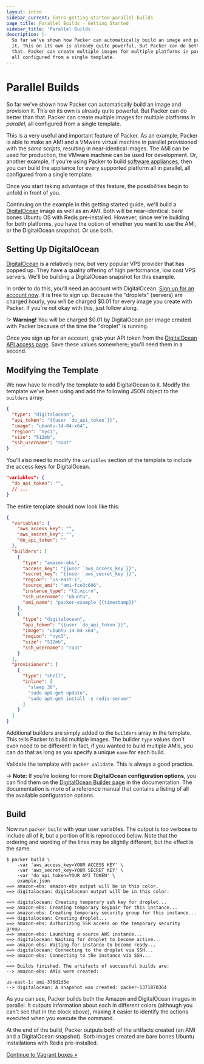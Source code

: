 ```yaml
---
layout: intro
sidebar_current: intro-getting-started-parallel-builds
page_title: Parallel Builds - Getting Started
sidebar_title: 'Parallel Builds'
description: |-
  So far we've shown how Packer can automatically build an image and provision
  it. This on its own is already quite powerful. But Packer can do better than
  that. Packer can create multiple images for multiple platforms in parallel,
  all configured from a single template.
---
```


# Parallel Builds

So far we've shown how Packer can automatically build an image and provision it.
This on its own is already quite powerful. But Packer can do better than that.
Packer can create multiple images for multiple platforms _in parallel_, all
configured from a single template.

This is a very useful and important feature of Packer. As an example, Packer is
able to make an AMI and a VMware virtual machine in parallel provisioned with
the _same scripts_, resulting in near-identical images. The AMI can be used for
production, the VMware machine can be used for development. Or, another example,
if you're using Packer to build [software
appliances](https://en.wikipedia.org/wiki/Software_appliance), then you can build
the appliance for every supported platform all in parallel, all configured from
a single template.

Once you start taking advantage of this feature, the possibilities begin to
unfold in front of you.

Continuing on the example in this getting started guide, we'll build a
[DigitalOcean](http://www.digitalocean.com) image as well as an AMI. Both will
be near-identical: bare bones Ubuntu OS with Redis pre-installed. However, since
we're building for both platforms, you have the option of whether you want to
use the AMI, or the DigitalOcean snapshot. Or use both.

## Setting Up DigitalOcean

[DigitalOcean](https://www.digitalocean.com/) is a relatively new, but very
popular VPS provider that has popped up. They have a quality offering of high
performance, low cost VPS servers. We'll be building a DigitalOcean snapshot for
this example.

In order to do this, you'll need an account with DigitalOcean. [Sign up for an
account now](https://www.digitalocean.com/). It is free to sign up. Because the
"droplets" (servers) are charged hourly, you _will_ be charged \$0.01 for every
image you create with Packer. If you're not okay with this, just follow along.

!> **Warning!** You _will_ be charged \$0.01 by DigitalOcean per image
created with Packer because of the time the "droplet" is running.

Once you sign up for an account, grab your API token from the [DigitalOcean API
access page](https://cloud.digitalocean.com/settings/applications). Save these
values somewhere; you'll need them in a second.

## Modifying the Template

We now have to modify the template to add DigitalOcean to it. Modify the
template we've been using and add the following JSON object to the `builders`
array.

```json
{
  "type": "digitalocean",
  "api_token": "{{user `do_api_token`}}",
  "image": "ubuntu-14-04-x64",
  "region": "nyc3",
  "size": "512mb",
  "ssh_username": "root"
}
```

You'll also need to modify the `variables` section of the template to include
the access keys for DigitalOcean.

```json
"variables": {
  "do_api_token": "",
  // ...
}
```

The entire template should now look like this:

```json
{
  "variables": {
    "aws_access_key": "",
    "aws_secret_key": "",
    "do_api_token": ""
  },
  "builders": [
    {
      "type": "amazon-ebs",
      "access_key": "{{user `aws_access_key`}}",
      "secret_key": "{{user `aws_secret_key`}}",
      "region": "us-east-1",
      "source_ami": "ami-fce3c696",
      "instance_type": "t2.micro",
      "ssh_username": "ubuntu",
      "ami_name": "packer-example {{timestamp}}"
    },
    {
      "type": "digitalocean",
      "api_token": "{{user `do_api_token`}}",
      "image": "ubuntu-14-04-x64",
      "region": "nyc3",
      "size": "512mb",
      "ssh_username": "root"
    }
  ],
  "provisioners": [
    {
      "type": "shell",
      "inline": [
        "sleep 30",
        "sudo apt-get update",
        "sudo apt-get install -y redis-server"
      ]
    }
  ]
}
```

Additional builders are simply added to the `builders` array in the template.
This tells Packer to build multiple images. The builder `type` values don't even
need to be different! In fact, if you wanted to build multiple AMIs, you can do
that as long as you specify a unique `name` for each build.

Validate the template with `packer validate`. This is always a good practice.

-> **Note:** If you're looking for more **DigitalOcean configuration
options**, you can find them on the [DigitalOcean Builder
page](/docs/builders/digitalocean.html) in the documentation. The documentation
is more of a reference manual that contains a listing of all the available
configuration options.

## Build

Now run `packer build` with your user variables. The output is too verbose to
include all of it, but a portion of it is reproduced below. Note that the
ordering and wording of the lines may be slightly different, but the effect is
the same.

```text
$ packer build \
    -var 'aws_access_key=YOUR ACCESS KEY' \
    -var 'aws_secret_key=YOUR SECRET KEY' \
    -var 'do_api_token=YOUR API TOKEN' \
    example.json
==> amazon-ebs: amazon-ebs output will be in this color.
==> digitalocean: digitalocean output will be in this color.

==> digitalocean: Creating temporary ssh key for droplet...
==> amazon-ebs: Creating temporary keypair for this instance...
==> amazon-ebs: Creating temporary security group for this instance...
==> digitalocean: Creating droplet...
==> amazon-ebs: Authorizing SSH access on the temporary security group...
==> amazon-ebs: Launching a source AWS instance...
==> digitalocean: Waiting for droplet to become active...
==> amazon-ebs: Waiting for instance to become ready...
==> digitalocean: Connecting to the droplet via SSH...
==> amazon-ebs: Connecting to the instance via SSH...
...
==> Builds finished. The artifacts of successful builds are:
--> amazon-ebs: AMIs were created:

us-east-1: ami-376d1d5e
--> digitalocean: A snapshot was created: packer-1371870364
```

As you can see, Packer builds both the Amazon and DigitalOcean images in
parallel. It outputs information about each in different colors (although you
can't see that in the block above), making it easier to identify the actions
executed when you execute the command.

At the end of the build, Packer outputs both of the artifacts created (an AMI
and a DigitalOcean snapshot). Both images created are bare bones Ubuntu
installations with Redis pre-installed.

[Continue to Vagrant boxes &raquo;](/intro/getting-started/vagrant)
